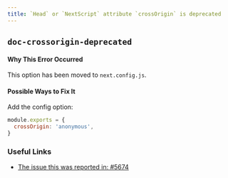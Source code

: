```yaml
---
title: `Head` or `NextScript` attribute `crossOrigin` is deprecated
---
```


## `doc-crossorigin-deprecated`

#### Why This Error Occurred

This option has been moved to `next.config.js`.

#### Possible Ways to Fix It

Add the config option:

```js filename="next.config.js"
module.exports = {
  crossOrigin: 'anonymous',
}
```

### Useful Links

- [The issue this was reported in: #5674](https://github.com/vercel/next.js/issues/5674)
